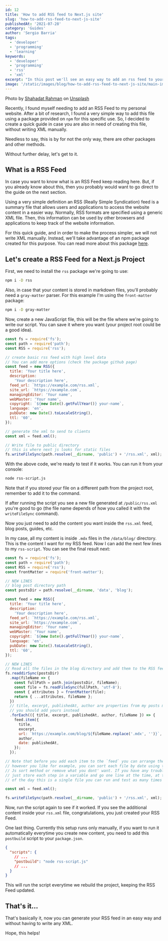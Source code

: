 ```yaml
---
id: 12
title: 'How to add RSS feed to Next.js site'
slug: 'how-to-add-rss-feed-to-next-js-site'
publishedAt: '2021-07-28'
category: 'Guides'
author: 'Sergio Barria'
tags:
  - 'developer'
  - 'programming'
  - 'learning'
keywords:
  - 'developer'
  - 'programming'
  - 'rss'
  - 'xml'
excerpt: "In this post we'll see an easy way to add an rss feed to your Next.Js website without writing XML"
image: '/static/images/blog/how-to-add-rss-feed-to-next-js-site/main-image.jpg'
---
```


Photo by <a href="https://unsplash.com/@hishahadat?utm_source=unsplash&utm_medium=referral&utm_content=creditCopyText">Shahadat Rahman</a> on <a href="https://unsplash.com/s/photos/xml?utm_source=unsplash&utm_medium=referral&utm_content=creditCopyText">Unsplash</a>

Recently, I found myself needing to add an RSS Feed to my personal website. After a bit of research, I found a very simple way to add this file using a package provided on `npm` for this specific use. So, I decided to create a quick guide in case you are also in need of creating this file, without writing XML manually.

Needless to say, this is by for not the only way, there are other packages and other methods.

Without further delay, let's get to it.

## What is a RSS Feed

In case you want to know what is an RSS Feed keep reading here. But, if you already know about this, then you probably would want to go direct to the guide on the next section.

Using a very simple definition an RSS (Really Simple Syndication) feed is a summary file that allows users and applications to access the website content in a easier way. Normally, RSS formats are specified using a generic XML file. Then, this information can be used by other browsers and applications to keep track of the website information.

For this quick guide, and in order to make the process simpler, we will not write XML manually. Instead, we'll take advantage of an npm package created for this purpose. You can read more about this package [here](https://github.com/dylang/node-rss).

## Let's create a RSS Feed for a Next.js Project

First, we need to install the `rss` package we're going to use:
```bash
npm i -D rss
```

Also, in case that your content is stored in markdown files, you'll probably need a `gray-matter` parser. For this example I'm using the `front-matter` package:
```bash
npm i -D gray-matter
```

Now, create a new JavaScript file, this will be the file where we're going to write our script. You can save it where you want (your project root could be a good idea).

```js:rss-script.js
const fs = require('fs');
const path = require('path');
const RSS = require('rss');

// create basic rss feed with high level data
// You can add more options (check the package github page)
const feed = new RSS({
  title: 'Your title here',
  description:
    'Your description here',
  feed_url: `https://example.com/rss.xml`,
  site_url: `https://example.com`,
  managingEditor: 'Your name',
  webMaster: 'Your name',
  copyright: `${new Date().getFullYear()} your-name`,
  language: 'en',
  pubDate: new Date().toLocaleString(),
  ttl: '60',
});

// generate the xml to send to clients
const xml = feed.xml();

// Write file to public directory
// this is where next js looks for static files
fs.writeFileSync(path.resolve(__dirname, 'public') + '/rss.xml', xml); 
```

With the above code, we're ready to test if it works. You can run it from your console:
```bash
node rss-script.js
```
Note that if you stored your file on a different path from the project root, remember to add it to the command.

If after running the script you see a new file generated at `/public/rss.xml` you're good to go (the file name depends of how you called it with the `writeFileSync` command).

Now you just need to add the content you want inside the `rss.xml` feed, blog posts, guides, etc.

In my case, all my content is inside `.mdx` files in the `/data/blog/` directory. This is the content I want for my RSS feed. Now I can add the next few lines to my `rss-script`. You can see the final result next:

```js:rss-script.js
const fs = require('fs');
const path = require('path');
const RSS = require('rss');
const frontMatter = require('front-matter');

// NEW LINES
// blog post directory path
const postsDir = path.resolve(__dirname, 'data', 'blog');

const feed = new RSS({
  title: 'Your title here',
  description:
    'Your description here',
  feed_url: `https://example.com/rss.xml`,
  site_url: `https://example.com`,
  managingEditor: 'Your name',
  webMaster: 'Your name',
  copyright: `${new Date().getFullYear()} your-name`,
  language: 'en',
  pubDate: new Date().toLocaleString(),
  ttl: '60',
});

// NEW LINES
// Read all the files in the blog directory and add them to the RSS feed
fs.readdirSync(postsDir)
  .map(fileName => {
    const fullPath = path.join(postsDir, fileName);
    const file = fs.readFileSync(fullPath, 'utf-8');
    const { attributes } = frontMatter(file);
    return { ...attributes, fileName };
  })
  // title, excerpt, publishedAt, author are properties from my posts metadata
  // you should add yours instead
  .forEach(({ title, excerpt, publishedAt, author, fileName }) => {
    feed.item({
      title,
      excerpt,
      url: `https://example.com/blog/${fileName.replace('.mdx', '')}`,
      author,
      date: publishedAt,
    });
  });

// Note that before you add each item to the `feed` you can arrange them 
// however you like for example, you can sort each file by date using the 
// Js sort method or remove what you dont' want. If you have any trouble, 
// just store each step in a variable and go one line at the time, at the end
// of the day this is a single file you can run and test as many times as you want.

const xml = feed.xml();

fs.writeFileSync(path.resolve(__dirname, 'public') + '/rss.xml', xml); 
```

Now, run the script again to see if it worked. If you see the additional content inside your `rss.xml` file, congratulations, you just created your RSS Feed.

One last thing. Currently this setup runs only manually, if you want to run it automatically everytime you create new content, you need to add this `postbuild` script to your `package.json`.
```json
{
  "scripts": {
    // ...
    "postbuild": "node rss-script.js"
    // ...
  }
}
```
This will run the script everytime we rebuild the project, keeping the RSS Feed updated.

## That's it...
That's basically it, now you can generate your RSS feed in an easy way and without having to write any XML.

Hope, this helps!